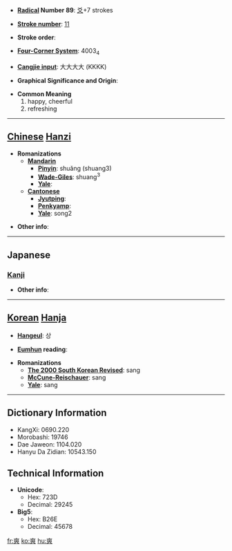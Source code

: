 * '''[[Wiktionary:Chinese radical index| Radical]] Number 89''': [[Wiktionary:Chinese radical index 爻|爻]]+7 strokes

* '''[[Wiktionary:Chinese total strokes index|Stroke number]]''': [[Wiktionary:Chinese total strokes index 11|11]]

* '''Stroke order''': 

* '''[[Wiktionary:Chinese four corner index|Four-Corner System]]''': 4003<sub>4</sub>

* '''[[Wiktionary:Chinese Cangjie index|Cangjie input]]''': 大大大大 (KKKK)

* '''Graphical Significance and Origin''': 

* '''Common Meaning'''
*#happy, cheerful
*# refreshing


----

== [[Chinese]] [[Hanzi]] ==

* '''Romanizations'''
** '''[[Mandarin]]'''
*** '''[[Pinyin]]''': shuǎng (shuang3)
*** '''[[Wade-Giles]]''': shuang<sup>3</sup>
*** '''[[Yale]]''': 
** '''[[Cantonese]]'''
*** '''[[Jyutping]]''':
*** '''[[Penkyamp]]''': 
*** '''[[Yale]]''': song2

* '''Other info''': 

----

==Japanese==
===[[Kanji]]===
{{kanji|on readings=[[そう]] (sō)|kun readings=[[あきらか]] (akiraka), [[さわやか]] (sawayaka), [[たがう]] (tagau)}}

* '''Other info''':  

----

== [[Korean]] [[Hanja]] ==

* '''[[Hangeul]]''': 상

* '''[[Eumhun]] reading''': 

* '''Romanizations'''
** '''[[The 2000 South Korean Revised Romanization|The 2000 South Korean Revised]]''': sang
** '''[[McCune-Reischauer]]''': sang
** '''[[Yale]]''': sang

----

== Dictionary Information ==

* KangXi: 0690.220
* Morobashi: 19746
* Dae Jaweon: 1104.020
* Hanyu Da Zidian: 10543.150

== Technical Information ==

* '''Unicode''':
** Hex: 723D
** Decimal: 29245
* '''Big5''':
** Hex: B26E
** Decimal: 45678

[[fr:爽]]
[[ko:爽]]
[[hu:爽]]